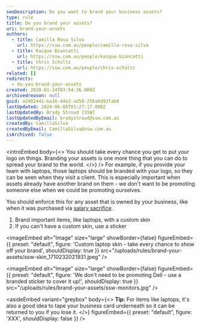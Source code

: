 ```yaml
---
seoDescription: Do you want to brand your business assets?
type: rule
title: Do you brand your assets?
uri: brand-your-assets
authors:
  - title: Camilla Rosa Silva
    url: https://ssw.com.au/people/camilla-rosa-silva
  - title: Kaique Biancatti
    url: https://ssw.com.au/people/kaique-biancatti
  - title: Chris Schultz
    url: https://ssw.com.au/people/chris-schultz
related: []
redirects:
  - do-you-brand-your-assets
created: 2020-01-24T03:54:36.000Z
archivedreason: null
guid: a2402441-ba16-44e2-ad59-256a6d93fab8
lastUpdated: 2024-06-08T03:27:17.000Z
lastUpdatedBy: Brady Stroud [SSW]
lastUpdatedByEmail: bradystroud@ssw.com.au
createdBy: CamillaSilva
createdByEmail: CamillaSilva@ssw.com.au
isArchived: false
---
```


<introEmbed
  body={<>
You should take every chance you get to put your logo on things. Branding your assets is one more thing that you can do to spread your brand to the world.
  </>}
/>
For example, if you provide your team with laptops, those laptops should be branded with your logo, so they can be seen when they visit a client. This is especially important when assets already have another brand on them - we don't want to be promoting someone else when we could be promoting ourselves.

You should enforce this for any asset that is owned by your business, like when it was purchased via [salary sacrifice](/salary-sacrifice-electronic-devices).

1. Brand important items, like laptops, with a custom skin
2. If you can't have a custom skin, use a sticker


<imageEmbed
  alt="Image"
  size="large"
  showBorder={false}
  figureEmbed={{
    preset: "default",
    figure: 'Custom laptop skin - take every chance to show off your brand',
    shouldDisplay: true
  }}
  src="/uploads/rules/brand-your-assets/ssw-skin_1710232021931.jpeg"
/>


<imageEmbed
  alt="Image"
  size="large"
  showBorder={false}
  figureEmbed={{
    preset: "default",
    figure: 'We don\'t need to be promoting Dell - use a branded sticker to cover it up!',
    shouldDisplay: true
  }}
  src="/uploads/rules/brand-your-assets/ssw-monitors.jpg"
/>

<asideEmbed
  variant="greybox"
  body={<>
    **Tip:** For items like laptops, it's also a good idea to tape your business card underneath so it can be returned to you if you lose it.
  </>}
  figureEmbed={{
    preset: "default",
    figure: 'XXX',
    shouldDisplay: false
  }}
/>
